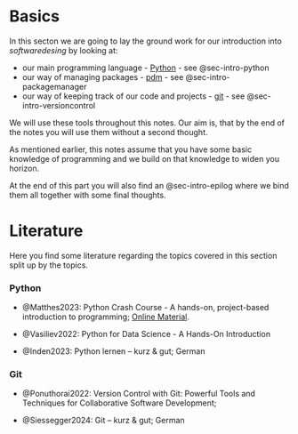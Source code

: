 # Basics {.unnumbered}

In this secton we are going to lay the ground work for our introduction into _softwaredesing_ by looking at:

- our main programming language - [Python](https://www.python.org/) - see @sec-intro-python
- our way of managing packages -  [pdm](https://pdm-project.org/en/latest/) - see @sec-intro-packagemanager
- our way of keeping track of our code and projects - [git](https://git-scm.com/) - see @sec-intro-versioncontrol

We will use these tools throughout this notes.
Our aim is, that by the end of the notes you will use them without a second thought.

::: {.callout-note}
As mentioned earlier, this notes assume that you have some basic knowledge of programming and we build on that knowledge to widen you horizon.
:::

At the end of this part you will also find an @sec-intro-epilog where we bind them all together with some final thoughts.

# Literature {.unnumbered}

Here you find some literature regarding the topics covered in this section split up by the topics.

### Python {.unnumbered}

- @Matthes2023: Python Crash Course - A hands-on, project-based introduction to programming; [Online Material](https://ehmatthes.github.io/pcc_3e/).

- @Vasiliev2022: Python for Data Science - A Hands-On Introduction

- @Inden2023: Python lernen – kurz & gut; German

### Git {.unnumbered}

- @Ponuthorai2022: Version Control with Git: Powerful Tools and Techniques for Collaborative Software Development; 

- @Siessegger2024: Git – kurz & gut; German

